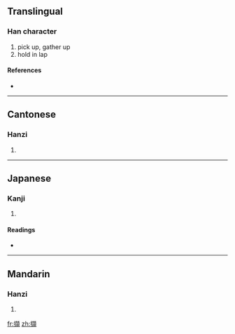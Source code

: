 {{also|撷}}
==Translingual==

===Han character===
{{Han char|rn=64|rad=手|as=15|sn=18|four=5108<sub>6</sub>|canj=手土口金 (QGRC)}}

# pick up, gather up
# hold in lap

====References====
* {{Han ref|kx=0461.090|dkj=12900|dj=0810.150|hdz=31978.110|uh=64F7|ud=25847|bh=C25E|bd=49758}}

----

==Cantonese==

===Hanzi===
{{yue-hanzi|jyut=|y=git3, kit3|sim=撷}}

# {{defn|Cantonese}}

----

==Japanese==

===Kanji===
{{ja-kanji|grade=|rs=手15}}

# {{defn|Japanese}}

====Readings====
* {{ja-readings|on=[[けつ]] (ketsu)|kun=[[はさむ]] (hasamu)}}

----

==Mandarin==

===Hanzi===
{{cmn-hanzi|sim=撷|pin=[[xié]] ([[xie2]])|wg=hsieh<sup>2</sup>}}

# {{defn|Mandarin}}

[[fr:擷]]
[[zh:擷]]